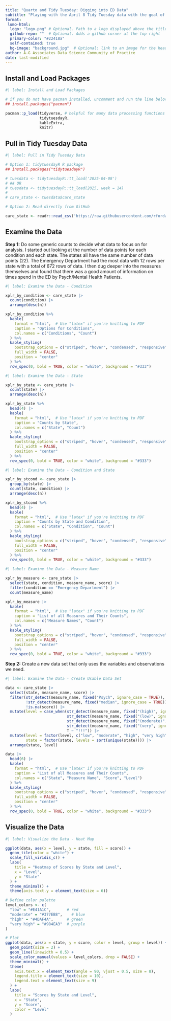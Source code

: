 ```yaml
---
title: "Quarto and Tidy Tuesday: Digging into ED Data"
subtitle: "Playing with the April 8 Tidy Tuesday data with the goal of showing some of Quarto's capabilities"
format: 
 lumo-html: 
  logo: "logo.png" # Optional. Path to a logo displayed above the title
  github-repo: ""  # Optional. Adds a github corner at the top right
  primary-color: "#22418a"
  self-contained: true
  bg-image: "background.jpg"  # Optional: link to an image for the header background
author: A-G Associates Data Science Community of Practice
date: last-modified
---
```


## Install and Load Packages

```r
#| label: Install and Load Packages

# if you do not have pacman installed, uncomment and run the line below before running the rest of this chunk
## install.packages("pacman")

pacman::p_load(tidyverse, # helpful for many data processing functions
               tidytuesdayR,
               kableExtra,
               knitr)

```

## Pull in Tidy Tuesday Data

```r

#| label: Pull in Tidy Tuesday Data

# Option 1: tidytuesdayR R package 
## install.packages("tidytuesdayR")

# tuesdata <- tidytuesdayR::tt_load('2025-04-08')
# ## OR
# tuesdata <- tidytuesdayR::tt_load(2025, week = 14)
# 
# care_state <- tuesdata$care_state

# Option 2: Read directly from GitHub

care_state <- readr::read_csv('https://raw.githubusercontent.com/rfordatascience/tidytuesday/main/data/2025/2025-04-08/care_state.csv')

```

## Examine the Data

**Step 1:** Do some generic counts to decide what data to focus on for analysis. I started out looking at the number of data points for each condition and each state. The states all have the same number of data points (22). The Emergency Department had the most data with 12 rows per state with a total of 672 rows of data. I then dug deeper into the measures themselves and found that there was a good amount of information on times spend in the ED by Psych/Mental Health Patients.

```r

#| label: Examine the Data - Condition

xplr_by_condition <- care_state |>
  count(condition) |> 
  arrange(desc(n))

xplr_by_condition %>%
  kable(
    format = "html",  # Use "latex" if you're knitting to PDF
    caption = "Options for Conditions",
    col.names = c("Conditions", "Count")
  ) %>%
  kable_styling(
    bootstrap_options = c("striped", "hover", "condensed", "responsive"),
    full_width = FALSE,
    position = "center"
  ) %>%
  row_spec(0, bold = TRUE, color = "white", background = "#333")
```

```r

#| label: Examine the Data - State

xplr_by_state <- care_state |> 
  count(state) |> 
  arrange(desc(n))

xplr_by_state %>%
  head(4) |> 
  kable(
    format = "html",  # Use "latex" if you're knitting to PDF
    caption = "Counts by State",
    col.names = c("State", "Count")
  ) %>%
  kable_styling(
    bootstrap_options = c("striped", "hover", "condensed", "responsive"),
    full_width = FALSE,
    position = "center"
  ) %>%
  row_spec(0, bold = TRUE, color = "white", background = "#333")
```

```r

#| label: Examine the Data - Condition and State

xplr_by_stcond <- care_state |> 
  group_by(state) |> 
  count(state, condition) |> 
  arrange(desc(n))

xplr_by_stcond %>%
  head(4) |> 
  kable(
    format = "html",  # Use "latex" if you're knitting to PDF
    caption = "Counts by State and Condition",
    col.names = c("State", "Condition", "Count")
  ) %>%
  kable_styling(
    bootstrap_options = c("striped", "hover", "condensed", "responsive"),
    full_width = FALSE,
    position = "center"
  ) %>%
  row_spec(0, bold = TRUE, color = "white", background = "#333")

```

```r

#| label: Examine the Data - Measure Name

xplr_by_measure <- care_state |> 
  select(state, condition, measure_name, score) |> 
  filter(condition == "Emergency Department") |> 
  count(measure_name)

xplr_by_measure |> 
  kable(
    format = "html",  # Use "latex" if you're knitting to PDF
    caption = "List of all Measures and Their Counts",
    col.names = c("Measure Names", "Count")
  ) %>%
  kable_styling(
    bootstrap_options = c("striped", "hover", "condensed", "responsive"),
    full_width = FALSE,
    position = "center"
  ) %>%
  row_spec(0, bold = TRUE, color = "white", background = "#333")

```

**Step 2:** Create a new data set that only uses the variables and observations we need.

```r

#| label: Examine the Data - Create Usable Data Set

data <- care_state |> 
  select(state, measure_name, score) |> 
  filter(str_detect(measure_name, fixed("Psych", ignore_case = TRUE)),
         !str_detect(measure_name, fixed("median", ignore_case = TRUE)),
         !is.na(score)) |> 
  mutate(level = case_when(str_detect(measure_name, fixed("(high)", ignore_case = TRUE)) ~ "high",
                           str_detect(measure_name, fixed("(low)", ignore_case = TRUE)) ~ "low",
                           str_detect(measure_name, fixed("(moderate)", ignore_case = TRUE)) ~ "moderate",
                           str_detect(measure_name, fixed("(very", ignore_case = TRUE)) ~ "very high",
                           T ~ "!!!")) |> 
  mutate(level = factor(level, c("low", "moderate", "high", "very high")),
         state = factor(state, levels = sort(unique(state)))) |> 
  arrange(state, level)

data |> 
  head(6) |> 
  kable(
    format = "html",  # Use "latex" if you're knitting to PDF
    caption = "List of all Measures and Their Counts",
    col.names = c("State", "Measure Name", "Score", "Level")
  ) %>%
  kable_styling(
    bootstrap_options = c("striped", "hover", "condensed", "responsive"),
    full_width = FALSE,
    position = "center"
  ) %>%
  row_spec(0, bold = TRUE, color = "white", background = "#333")

```

## Visualize the Data

```r

#| label: Visualize the Data - Heat Map

ggplot(data, aes(x = level, y = state, fill = score)) +
  geom_tile(color = "white") +
  scale_fill_viridis_c() +
  labs(
    title = "Heatmap of Scores by State and Level",
    x = "Level",
    y = "State"
  ) +
  theme_minimal() +
  theme(axis.text.y = element_text(size = 6))
```

```r
# Define color palette
level_colors <- c(
  "low" = "#E41A1C",       # red
  "moderate" = "#377EB8",    # blue
  "high" = "#4DAF4A",      # green
  "very high" = "#984EA3"  # purple
)

# Plot
ggplot(data, aes(x = state, y = score, color = level, group = level)) +
  geom_point(size = 2) +
  geom_line(linewidth = 0.5) +
  scale_color_manual(values = level_colors, drop = FALSE) +
  theme_minimal() +
  theme(
    axis.text.x = element_text(angle = 90, vjust = 0.5, size = 8),
    legend.title = element_text(size = 10),
    legend.text = element_text(size = 9)
  ) +
  labs(
    title = "Scores by State and Level",
    x = "State",
    y = "Score",
    color = "Level"
  )

```
